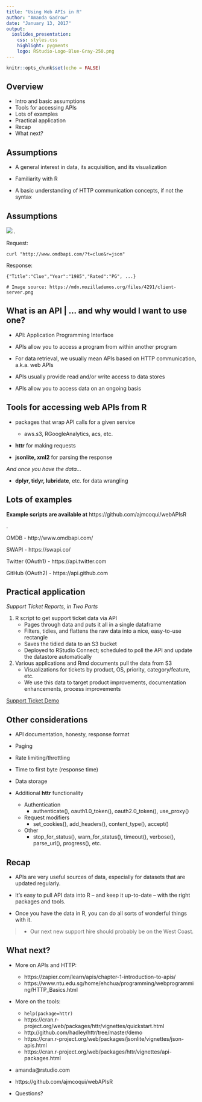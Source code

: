 ```yaml
---
title: "Using Web APIs in R"
author: "Amanda Gadrow"
date: "January 13, 2017"
output: 
  ioslides_presentation:
    css: styles.css
    highlight: pygments
    logo: RStudio-Logo-Blue-Gray-250.png
---
```


```r
knitr::opts_chunk$set(echo = FALSE)
```

## Overview

- Intro and basic assumptions
- Tools for accessing APIs
- Lots of examples
- Practical application
- Recap
- What next?

## Assumptions

- A general interest in data, its acquisition, and its visualization

- Familiarity with R

- A basic understanding of HTTP communication concepts, if not the syntax

## Assumptions {.smaller}

![](client-server.png)
.

Request:

    curl "http://www.omdbapi.com/?t=clue&r=json"

Response:

    {"Title":"Clue","Year":"1985","Rated":"PG", ...}

```img
# Image source: https://mdn.mozillademos.org/files/4291/client-server.png
```

## What is an API | ... and why would I want to use one?

- API: Application Programming Interface

- APIs allow you to access a program from within another program

- For data retrieval, we usually mean APIs based on HTTP communication, a.k.a. web APIs

- APIs usually provide read and/or write access to data stores

- APIs allow you to access data on an ongoing basis

## Tools for accessing web APIs from R

- packages that wrap API calls for a given service
    - aws.s3, RGoogleAnalytics, acs, etc.

- **httr** for making requests

- **jsonlite, xml2** for parsing the response


*And once you have the data...*

- **dplyr, tidyr, lubridate**, etc. for data wrangling

## Lots of examples

**Example scripts are available at** https://github.com/ajmcoqui/webAPIsR

.

OMDB - http://www.omdbapi.com/

SWAPI - https://swapi.co/

Twitter (OAuth1) - https://api.twitter.com

GitHub (OAuth2) - https://api.github.com

## Practical application {.smaller}

*Support Ticket Reports, in Two Parts*

1. R script to get support ticket data via API
    - Pages through data and puts it all in a single dataframe
    - Filters, tidies, and flattens the raw data into a nice, easy-to-use rectangle
    - Saves the tidied data to an S3 bucket
    - Deployed to RStudio Connect; scheduled to poll the API and update the datastore automatically
2. Various applications and Rmd documents pull the data from S3
    - Visualizations for tickets by product, OS, priority, category/feature, etc.
    - We use this data to target product improvements, documentation enhancements, process improvements

[Support Ticket Demo](SupportTickets.html)

## Other considerations {.smaller}

- API documentation, honesty, response format

- Paging

- Rate limiting/throttling

- Time to first byte (response time)

- Data storage

- Additional **httr** functionality
    - Authentication
        - authenticate(), oauth1.0_token(), oauth2.0_token(), use_proxy()

    - Request modifiers
        - set_cookies(), add_headers(), content_type(), accept()

    - Other
        - stop_for_status(), warn_for_status(), timeout(), verbose(), parse_url(), progress(), etc.

## Recap

- APIs are very useful sources of data, especially for datasets that are updated regularly.

- It's easy to pull API data into R -- and keep it up-to-date -- with the right packages and tools.

- Once you have the data in R, you can do all sorts of wonderful things with it.

> - Our next new support hire should probably be on the West Coast.

## What next? {.smaller}

- More on APIs and HTTP: 
    - https://zapier.com/learn/apis/chapter-1-introduction-to-apis/
    - https://www.ntu.edu.sg/home/ehchua/programming/webprogramming/HTTP_Basics.html

- More on the tools:
    - `help(package=httr)`
    - https://cran.r-project.org/web/packages/httr/vignettes/quickstart.html
    - http://github.com/hadley/httr/tree/master/demo
    - https://cran.r-project.org/web/packages/jsonlite/vignettes/json-apis.html
    - https://cran.r-project.org/web/packages/httr/vignettes/api-packages.html

- amanda@rstudio.com

- https://github.com/ajmcoqui/webAPIsR

- Questions?
